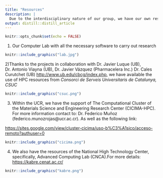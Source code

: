 ```yaml
---
title: "Resources"
description: |
  Due to the interdisciplinary nature of our group, we have our own resources as well as a large number of collaborators who have kindly put their resources available to us.
output: distill::distill_article
---
```


```r
knitr::opts_chunk$set(echo = FALSE)
```
1) Our Computer Lab with all the necessary software to carry out research

```r
knitr::include_graphics("lab.jpg")
```

2)Thanks to the projects in collaboration with Dr. Javier Luque (UB), Dr. Antonio Viayna (UB), Dr. Javier Vázquez (Pharmacelera Inc.)  Dr. Cales Curutchet (UB) <http://www.ub.edu/cbcg/index.php>, we have available the use of HPC resources from *Consorci de Serveis Universitaris de Catalunya, CSUC*

```r
knitr::include_graphics("csuc.png")
```

3) Within the UCR, we have the support of The Computational Cluster of the Materials Science and Engineering Research Center (CICIMA-HPC). For more information contact to: Dr. Federico Muñoz (federico.munozrojas@ucr.ac.cr). As well as the following link:

  <https://sites.google.com/view/cluster-cicima/uso-b%C3%A1sico/acceso-remoto?authuser=0>
  
```r
knitr::include_graphics("cicima.png")
```

4) We also have the resources of the National High Technology Center, specifically, Advanced Computing Lab (CNCA).For more details:
 <https://kabre.cenat.ac.cr/>
 
 ```r
knitr::include_graphics("kabre.png")
```
 
 

